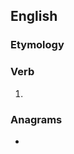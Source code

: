 ==English==

===Etymology===
{{suffix|chase|eth|lang=en}}

===Verb===
{{head|en|verb form}}

# {{en-archaic third-person singular of|chase}}

===Anagrams===
* {{anagrams|en|Thaches|chetahs|hatches}}